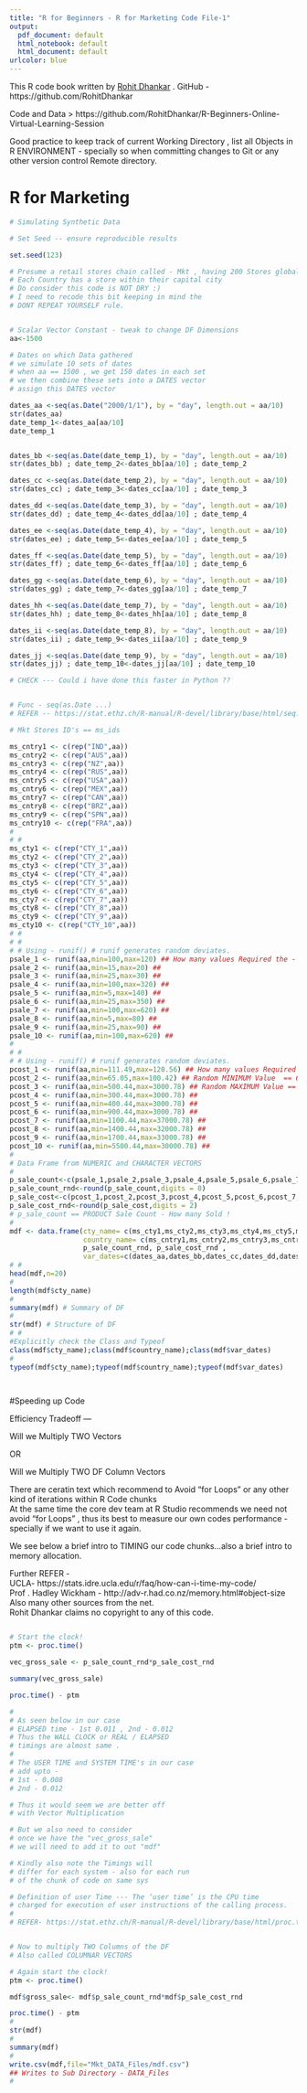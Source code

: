 ```yaml
---
title: "R for Beginners - R for Marketing Code File-1"
output:
  pdf_document: default
  html_notebook: default
  html_document: default
urlcolor: blue
---
```



This R code book written by [Rohit Dhankar](https://github.com/RohitDhankar) . GitHub - https://github.com/RohitDhankar 

Code and Data > https://github.com/RohitDhankar/R-Beginners-Online-Virtual-Learning-Session    

Good practice to keep track of current Working Directory , list all Objects in R ENVIRONMENT - specially so when committing changes to Git or any other version control Remote directory. 

# R for Marketing 

```r
# Simulating Synthetic Data 

# Set Seed -- ensure reproducible results 

set.seed(123)

# Presume a retail stores chain called - Mkt , having 200 Stores globally
# Each Country has a store within their capital city
# Do consider this code is NOT DRY :) 
# I need to recode this bit keeping in mind the 
# DONT REPEAT YOURSELF rule. 


# Scalar Vector Constant - tweak to change DF Dimensions
aa<-1500

# Dates on which Data gathered 
# we simulate 10 sets of dates 
# when aa == 1500 , we get 150 dates in each set 
# we then combine these sets into a DATES vector 
# assign this DATES vector 

dates_aa <-seq(as.Date("2000/1/1"), by = "day", length.out = aa/10) 
str(dates_aa)
date_temp_1<-dates_aa[aa/10]
date_temp_1


dates_bb <-seq(as.Date(date_temp_1), by = "day", length.out = aa/10)
str(dates_bb) ; date_temp_2<-dates_bb[aa/10] ; date_temp_2

dates_cc <-seq(as.Date(date_temp_2), by = "day", length.out = aa/10)
str(dates_cc) ; date_temp_3<-dates_cc[aa/10] ; date_temp_3

dates_dd <-seq(as.Date(date_temp_3), by = "day", length.out = aa/10)
str(dates_dd) ; date_temp_4<-dates_dd[aa/10] ; date_temp_4

dates_ee <-seq(as.Date(date_temp_4), by = "day", length.out = aa/10)
str(dates_ee) ; date_temp_5<-dates_ee[aa/10] ; date_temp_5

dates_ff <-seq(as.Date(date_temp_5), by = "day", length.out = aa/10)
str(dates_ff) ; date_temp_6<-dates_ff[aa/10] ; date_temp_6

dates_gg <-seq(as.Date(date_temp_6), by = "day", length.out = aa/10)
str(dates_gg) ; date_temp_7<-dates_gg[aa/10] ; date_temp_7

dates_hh <-seq(as.Date(date_temp_7), by = "day", length.out = aa/10)
str(dates_hh) ; date_temp_8<-dates_hh[aa/10] ; date_temp_8

dates_ii <-seq(as.Date(date_temp_8), by = "day", length.out = aa/10)
str(dates_ii) ; date_temp_9<-dates_ii[aa/10] ; date_temp_9

dates_jj <-seq(as.Date(date_temp_9), by = "day", length.out = aa/10)
str(dates_jj) ; date_temp_10<-dates_jj[aa/10] ; date_temp_10

# CHECK --- Could i have done this faster in Python ?? 


# Func - seq(as.Date ...)
# REFER -- https://stat.ethz.ch/R-manual/R-devel/library/base/html/seq.Date.html

# Mkt Stores ID's == ms_ids

ms_cntry1 <- c(rep("IND",aa))
ms_cntry2 <- c(rep("AUS",aa))
ms_cntry3 <- c(rep("NZ",aa))
ms_cntry4 <- c(rep("RUS",aa))
ms_cntry5 <- c(rep("USA",aa))
ms_cntry6 <- c(rep("MEX",aa))
ms_cntry7 <- c(rep("CAN",aa))
ms_cntry8 <- c(rep("BRZ",aa))
ms_cntry9 <- c(rep("SPN",aa))
ms_cntry10 <- c(rep("FRA",aa))
#
# #
ms_cty1 <- c(rep("CTY_1",aa))
ms_cty2 <- c(rep("CTY_2",aa))
ms_cty3 <- c(rep("CTY_3",aa))
ms_cty4 <- c(rep("CTY_4",aa))
ms_cty5 <- c(rep("CTY_5",aa))
ms_cty6 <- c(rep("CTY_6",aa))
ms_cty7 <- c(rep("CTY_7",aa))
ms_cty8 <- c(rep("CTY_8",aa))
ms_cty9 <- c(rep("CTY_9",aa))
ms_cty10 <- c(rep("CTY_10",aa))
# #
# #
# # Using - runif() # runif generates random deviates.
psale_1 <- runif(aa,min=100,max=120) ## How many values Required the - N == aa
psale_2 <- runif(aa,min=15,max=20) ##
psale_3 <- runif(aa,min=25,max=30) ##
psale_4 <- runif(aa,min=100,max=320) ##
psale_5 <- runif(aa,min=5,max=140) ##
psale_6 <- runif(aa,min=25,max=350) ##
psale_7 <- runif(aa,min=100,max=620) ##
psale_8 <- runif(aa,min=5,max=80) ##
psale_9 <- runif(aa,min=25,max=90) ##
psale_10 <- runif(aa,min=100,max=620) ##
#
# #
# # Using - runif() # runif generates random deviates.
pcost_1 <- runif(aa,min=111.49,max=120.56) ## How many values Required the - N == 5
pcost_2 <- runif(aa,min=65.05,max=100.42) ## Random MINIMUM Value  == 65.05
pcost_3 <- runif(aa,min=500.44,max=3000.78) ## Random MAXIMUM Value == 3000.78
pcost_4 <- runif(aa,min=300.44,max=3000.78) ##
pcost_5 <- runif(aa,min=400.44,max=3000.78) ##
pcost_6 <- runif(aa,min=900.44,max=3000.78) ##
pcost_7 <- runif(aa,min=1100.44,max=37000.78) ##
pcost_8 <- runif(aa,min=1400.44,max=32000.78) ##
pcost_9 <- runif(aa,min=1700.44,max=33000.78) ##
pcost_10 <- runif(aa,min=5500.44,max=30000.78) ##
#
# Data Frame from NUMERIC and CHARACTER VECTORS
#
p_sale_count<-c(psale_1,psale_2,psale_3,psale_4,psale_5,psale_6,psale_7,psale_8,psale_9,psale_10)
p_sale_count_rnd<-round(p_sale_count,digits = 0)
p_sale_cost<-c(pcost_1,pcost_2,pcost_3,pcost_4,pcost_5,pcost_6,pcost_7,pcost_8,pcost_9,pcost_10)
p_sale_cost_rnd<-round(p_sale_cost,digits = 2)                  
# p_sale_count == PRODUCT Sale Count - How many Sold !
#
mdf <- data.frame(cty_name= c(ms_cty1,ms_cty2,ms_cty3,ms_cty4,ms_cty5,ms_cty6,ms_cty7,ms_cty8,ms_cty9,ms_cty10),
                  country_name= c(ms_cntry1,ms_cntry2,ms_cntry3,ms_cntry4,ms_cntry5,ms_cntry6,ms_cntry7,ms_cntry8,ms_cntry9,ms_cntry10),
                  p_sale_count_rnd, p_sale_cost_rnd , 
                  var_dates=c(dates_aa,dates_bb,dates_cc,dates_dd,dates_ee,dates_ff,dates_gg,dates_hh,dates_ii,dates_jj))
# #
head(mdf,n=20)
#
length(mdf$cty_name)
#
summary(mdf) # Summary of DF
#
str(mdf) # Structure of DF
# #
#Explicitly check the Class and Typeof 
class(mdf$cty_name);class(mdf$country_name);class(mdf$var_dates)
#
typeof(mdf$cty_name);typeof(mdf$country_name);typeof(mdf$var_dates)

 
```
#Speeding up Code  

Efficiency Tradeoff --- 

Will we Multiply TWO Vectors 

OR 

Will we Multiply TWO DF Column Vectors 

There are ceratin text which recommend to Avoid "for Loops" 
or any other kind of iterations within R Code chunks  
At the same time the core dev team at R Studio recommends 
we need not avoid "for Loops" , thus its best to measure 
our own codes performance - specially if we want to use it again. 

We see below a brief intro to TIMING our code chunks...also
a brief intro to memory allocation.   

Further REFER -  
UCLA- https://stats.idre.ucla.edu/r/faq/how-can-i-time-my-code/  
Prof . Hadley Wickham - http://adv-r.had.co.nz/memory.html#object-size  
Also many other sources from the net.  
Rohit Dhankar claims no copyright to any of this code.   







```r




```



```r

# Start the clock!
ptm <- proc.time()

vec_gross_sale <- p_sale_count_rnd*p_sale_cost_rnd

summary(vec_gross_sale)

proc.time() - ptm 

#
# As seen below in our case 
# ELAPSED time - 1st 0.011 , 2nd - 0.012
# Thus the WALL CLOCK or REAL / ELAPSED 
# timings are almost same . 
#
# The USER TIME and SYSTEM TIME's in our case 
# add upto - 
# 1st - 0.008
# 2nd - 0.012

# Thus it would seem we are better off 
# with Vector Multiplication

# But we also need to consider 
# once we have the "vec_gross_sale" 
# we will need to add it to out "mdf"

# Kindly also note the Timings will
# differ for each system - also for each run 
# of the chunk of code on same sys

# Definition of user Time --- The ‘user time’ is the CPU time 
# charged for execution of user instructions of the calling process.
#
# REFER- https://stat.ethz.ch/R-manual/R-devel/library/base/html/proc.time.html



```


```r

# Now to multiply TWO Columns of the DF 
# Also called COLUMNAR VECTORS 

# Again start the clock!
ptm <- proc.time()

mdf$gross_sale<- mdf$p_sale_count_rnd*mdf$p_sale_cost_rnd

proc.time() - ptm 
#
str(mdf)
#
summary(mdf)
#
write.csv(mdf,file="Mkt_DATA_Files/mdf.csv") 
## Writes to Sub Directory - DATA_Files
#


```


```r



```




```r


```



```r


```



```r


```




```r


```




```r


```




```r


```




```r


```




```r


```




```r


```




```r


```




```r


```
